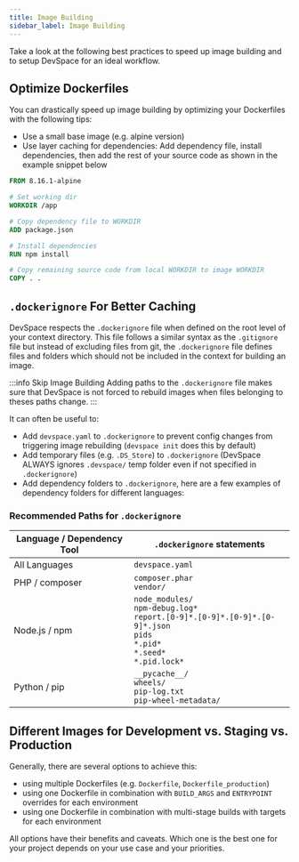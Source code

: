 ```yaml
---
title: Image Building
sidebar_label: Image Building
---
```


Take a look at the following best practices to speed up image building and to setup DevSpace for an ideal workflow.

## Optimize Dockerfiles
You can drastically speed up image building by optimizing your Dockerfiles with the following tips:
- Use a small base image (e.g. alpine version)
- Use layer caching for dependencies: Add dependency file, install dependencies, then add the rest of your source code as shown in the example snippet below

```Dockerfile
FROM 8.16.1-alpine

# Set working dir
WORKDIR /app

# Copy dependency file to WORKDIR
ADD package.json

# Install dependencies
RUN npm install

# Copy remaining source code from local WORKDIR to image WORKDIR
COPY . .
```

## `.dockerignore` For Better Caching
DevSpace respects the `.dockerignore` file when defined on the root level of your context directory. This file follows a similar syntax as the `.gitignore` file but instead of excluding files from git, the `.dockerignore` file defines files and folders which should not be included in the context for building an image. 

:::info Skip Image Building
Adding paths to the `.dockerignore` file makes sure that DevSpace is not forced to rebuild images when files belonging to theses paths change.
:::

It can often be useful to:
- Add `devspace.yaml` to `.dockerignore` to prevent config changes from triggering image rebuilding (`devspace init` does this by default)
- Add temporary files (e.g. `.DS_Store`) to `.dockerignore` (DevSpace ALWAYS ignores `.devspace/` temp folder even if not specified in `.dockerignore`)
- Add dependency folders to `.dockerignore`, here are a few examples of dependency folders for different languages:

### Recommended Paths for `.dockerignore`
| Language / Dependency Tool | `.dockerignore` statements                                                                                    |
| ------------------------------------------------------------------- | ---------------------------------------------------------------------------------------------------- |
| All Languages | `devspace.yaml` |
| PHP / composer | `composer.phar`<br/>`vendor/` |
| Node.js / npm | `node_modules/`<br/>`npm-debug.log*`<br/>`report.[0-9]*.[0-9]*.[0-9]*.[0-9]*.json`<br/>`pids`<br/>`*.pid*`<br/>`*.seed*`<br/>`*.pid.lock*` |
| Python / pip | `__pycache__/`<br/>`wheels/`<br/>`pip-log.txt`<br/>`pip-wheel-metadata/` |


## Different Images for Development vs. Staging vs. Production
Generally, there are several options to achieve this:
- using multiple Dockerfiles (e.g. `Dockerfile`, `Dockerfile_production`)
- using one Dockerfile in combination with `BUILD_ARGS` and `ENTRYPOINT` overrides for each environment
- using one Dockerfile in combination with multi-stage builds with targets for each environment

All options have their benefits and caveats. Which one is the best one for your project depends on your use case and your priorities.
